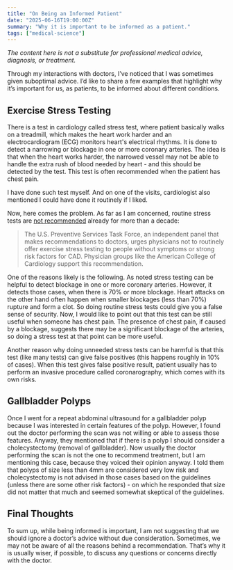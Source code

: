```yaml
---
title: "On Being an Informed Patient"
date: "2025-06-16T19:00:00Z"
summary: "Why it is important to be informed as a patient."
tags: ["medical-science"]
---
```


_The content here is not a substitute for professional medical advice, diagnosis, or treatment._

Through my interactions with doctors, I’ve noticed that I was sometimes given suboptimal advice.
I’d like to share a few examples that highlight why it’s important for us, as patients, to be informed about different conditions.

## Exercise Stress Testing

There is a test in cardiology called stress test, where patient basically walks on a treadmill,
which makes the heart work harder and an electrocardiogram (ECG) monitors heart's electrical rhythms.
It is done to detect a narrowing or blockage in one or more coronary arteries.
The idea is that when the heart works harder, the narrowed vessel may not be able to handle the extra rush of blood needed by heart - and this should be detected by the test.
This test is often recommended when the patient has chest pain.

I have done such test myself. And on one of the visits, cardiologist also mentioned I could have done it routinely
if I liked.

Now, here comes the problem. As far as I am concerned, routine stress tests are [not recommended](https://www.health.harvard.edu/newsletter_article/cardiac-exercise-stress-testing-what-it-can-and-cannot-tell-you)
already for more than a decade:

> The U.S. Preventive Services Task Force, an independent panel that makes recommendations to doctors, urges physicians not to routinely offer exercise stress testing to people without symptoms or strong risk factors for CAD. Physician groups like the American College of Cardiology support this recommendation.

One of the reasons likely is the following. As noted stress testing can be helpful to detect blockage in one or more coronary arteries.
However, it detects those cases, when there is 70% or more blockage. Heart attacks on the other hand often happen when smaller blockages (less than 70%)
rupture and form a clot. So doing routine stress tests could give you a false sense of security. Now, I would like to point out that this test can be still useful
when someone has chest pain. The presence of chest pain, if caused by a blockage, suggests there may be a significant blockage of the arteries,
so doing a stress test at that point can be more useful.

Another reason why doing unneeded stress tests can be harmful is that this test (like many tests) can give false positives (this happens roughly in 10% of cases).
When this test gives false positive result, patient usually has to perform an invasive procedure called coronarography, which comes with its own risks.

## Gallbladder Polyps

Once I went for a repeat abdominal ultrasound for a gallbladder polyp because I was interested in certain features of the polyp.
However, I found out the doctor performing the scan was not willing or able to assess those features. Anyway, they mentioned
that if there is a polyp I should consider a cholecystectomy (removal of gallbladder). Now usually the doctor performing the scan
is not the one to recommend treatment, but I am mentioning this case, because they voiced their opinion anyway.
I told them that polyps of size less than 4mm are considered very low risk and cholecystectomy is not advised in those cases based
on the guidelines (unless there are some other risk factors) - on which he responded that size did not matter that much and
seemed somewhat skeptical of the guidelines.

## Final Thoughts

To sum up, while being informed is important, I am not suggesting that we should ignore a doctor’s advice without due consideration.
Sometimes, we may not be aware of all the reasons behind a recommendation. That’s why it is usually wiser, if possible,
to discuss any questions or concerns directly with the doctor.
